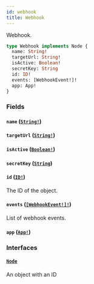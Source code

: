```yaml
---
id: webhook
title: Webhook
---
```


Webhook.

```graphql
type Webhook implements Node {
  name: String!
  targetUrl: String!
  isActive: Boolean!
  secretKey: String
  id: ID!
  events: [WebhookEvent!]!
  app: App!
}
```

### Fields

#### `name` ([`String!`](/developer/api-reference/scalars/string))

#### `targetUrl` ([`String!`](/developer/api-reference/scalars/string))

#### `isActive` ([`Boolean!`](/developer/api-reference/scalars/boolean))

#### `secretKey` ([`String`](/developer/api-reference/scalars/string))

#### `id` ([`ID!`](/developer/api-reference/scalars/id))

The ID of the object.

#### `events` ([`[WebhookEvent!]!`](/developer/api-reference/objects/webhook-event))

List of webhook events.

#### `app` ([`App!`](/developer/api-reference/objects/app))

### Interfaces

#### [`Node`](/developer/api-reference/interfaces/node)

An object with an ID
